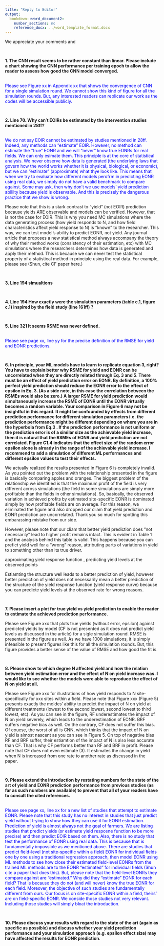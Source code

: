 ```yaml
---
title: "Reply to Editor"
output:
  bookdown::word_document2:
    number_sections: no
    reference_docx: ../word_template_format.docx
---
```


We appreciate your comments and 

<br>

**1. The CNN result seems to be rather constant than linear. Please include a chart showing the CNN performance per training epoch to allow the reader to assess how good the CNN model converged.**

<span style="color:blue">  
Please see Figure xx in Appendix xx that shows the convergence of CNN for a single simulation round. We cannot show this kind of figure for all the simulation rounds. But, any interested readers can replicate our work as the codes will be accessible publicly.
</span>

<br>

**2. Line 70. Why can't EOIRs be estimated by the intervention studies mentioned in 28ff?**

<span style="color:blue">  
We do not say EOIR cannot be estimated by studies mentioned in 28ff. Indeed, any methods can "estimate" EOIR. However, no method can estimate the "true" EONR and we will 
"never" know true EONRs for real fields. We can only esimate them. This principle is at the core of statistical analysis. We never observe how data is generated (the underlying laws that govern how the world works whether it is physical, biological, or economic), but we can "estimate" (approximate) what thye look like. This means that when we try to evaluate how different models perofrm in predicting EONR using real data, we simply do not have a valid benchmark to compare against. Some may ask, then why don't we use models' yield prediction abililty because yield is observable. And this is precisely the dangerous practice that we show is wrong.

Please note that this is a stark contrast to "yield" (not EOIR) prediction because yields ARE observable and models can be verified. However, that is not the case for EOIR. This is why you need MC simulations where the data generating process (how yield responds to N, and how field characteristics affect yield response to N) is "known" to the researcher. This way, we can test model's ability to predict EONR, not yield. Any journal article that proposes a new statistical method always accompany the theory of why their method works (consistency of their estimation, etc) with MC simulations where the researchers determines how data is generated and apply their method. This is because we can never test the statistical property of a statistical method in principle using the real data. For example, please see (Shun, cite CF paper here.)

</span>

<br>

**3. Line 194 simualtions**

<span style="color:blue">  

</span>

<br>

**4. Line 194 How exactly were the simulation parameters (table c.1, figure c.1) inspired by the field study (line 161ff) ?**

<span style="color:blue">  

</span>

<br>

**5. Line 321 It seems RSME was never defined.**

<span style="color:blue">  
Please see page xx, line yy for the precise definition of the RMSE for yield and EONR predictions.
</span>

<br>

**6. In principle, your ML models have to learn to replicate equation 3, right? You have to explain better why RSME for yield and EONR can be uncorrelated when they are directly related through Eq. 3 and 5. There must be an effect of yield prediction error on EONR. By definition, a 100% perfect yield prediction should reduce the EONR error to the effect of epsilon in Eq. 3. (As a side note, in this case the correlation between the RSMEs would also be zero.) A larger RSME for yield prediction would simultaneously increase the RSME of EONR until the EONR virtually becomes a random variable. Your comparison in Figure 6 may not be insightful in this regard. It might be confounded by effects from different prediction performance for different simulation parameters i.e. the prediction performance might be different depending on where you are in the hyperbola from Eq.3 . If the prediction performance is not uniform or the prediction error is of a similar size as the achievable yield increase, then it is natural that the RSMEs of EONR and yield prediction are not correlated. Figure C1.4 indicates that the effect size of the random error epsilon alone is already in the range of the achievable yield increase. I recommend to add a simulation of different ML performances and different epsilon values to test their effects.**



<span style="color:blue">  

We actually realized the results presented in Figure 6 is completely invalid. As you pointed out the problem with the relationship presented in the figure is basically comparing apples and oranges. The biggest problem of the relationship we identified is that the maximum profit of the field is very different across simulations (the field in some simulations are simply more profitable than the fields in other simulations). So, basically, the observed variation in achieved profits by estimated site-specific EONR is dominated simply by how profitable fields are on average. For this reason, we eliminated the figure and also dropped our cliam that yield prediction and EONR prediction are uncorrelated. Thank you so much for spotting this embarassing mistake from our side. 

However, please note that our cliam that better yield prediction does "not necessarily" lead to higher profit remains intact. This is evident in Table 1 and the analysis behind this table is valid. This happens because you can prefict yield well for a "wrong" reason, attributing parts of variations in yield to something other than its true driver. 

approximating yield response function , predicting yield levels at the observed points

Estiamting the structure well leads to a better prediction of yield, however better prediction of yield does not necessarily mean a better prediction of the structure of the yield response function (yield response curve) because you can predicte yield levels at the observed rate for wrong reasons.

</span>

<br>

**7. Please insert a plot for true yield vs yield prediction to enable the reader to estimate the achieved prediction performance.**

Please see Figure xxx that plots true yields (without error, epsilon) against predicted yields by model (CF is not presented as it does not predict yield levels as discussed in the article) for a sigle simulation round. RMSE is presented in the figure as well. As we have 1000 simulations, it is simply infeasible to present figures like this for all the simulation rounds. But, this figure provides a better sense of the value of RMSE and how good the fit is. 

<span style="color:blue">  

</span>

<br>

**8. Please show to which degree N affected yield and how the relation between yield estimation error and the effect of N on yield increase was. I would like to see whether the models were able to reproduce the effect of N on yield at all.**

Please see Figure xxx for illustrations of how yield responds to N site-specifically for xxx sites within a field. Please note that Figure xxx (Figure 5) presents exactly the moldes' ability to predict the impact of N on yield at different treatments (lowest to the second lowest, second lowest to third lowest, etc). As you can see in the figure, RF underestimates the impact of N on yield severely, which leads to the underestimation of EONR. BRF suffers negative bias as well. On the contrary, CF does not suffer this bias. Of couese, the worst of all is CNN, which thinks that the impact of N on yield is almost nascent as you can see in Figure 5. On top of negative bias RF and BRF suffer, their estiamtion of the impact of N is also less accurate than CF. That is why CF performs better than RF and BRF in profit. Please note that CF does not even estimate (3). It estimates the change in yield when N is increased from one rate to another rate as discussed in the paper. 

<span style="color:blue">  

</span>

<br>

**9. Please extend the introduction by restating numbers for the state of the art of yield and EONR prediction performance from previous studies (as far as such numbers are available) to prevent that all of your readers have to consult the cited references.**

<span style="color:blue">  
Please see page xx, line xx for a new list of studies that attempt to estimate EONR. Please note that this study has no interest in studies that just predict yield without trying to show how they can use it for EONR estimation. Prediction of yield is almost always not the goal of farmers. We are listing studies that predict yields (or estimate yield resposne function to be more precise) and then predict EOIR based on them. Also, there is no study that test the performance of EONR using real data. This is because that is fundamentally impossible as we mentioned above. There are studies that predict field-level (not site-specific within a field) EONR for individual fields one by one using a traditional regression approach, then model EONR using ML methods to see how close their estimated field-level EONRs from the trained ML methods are to the EONR "estimated" for individual fields (Shun cite a paper that does this). But, please note that the field-level EONRs they compare against are "estimated." Why did they "estimate" EONR for each field? That is because they do not (and will never) know the true EONR for each field. Moreover, the objective of such studies are fundamentally different from ours. Our focus is on site-specific EONR within a field, theirs' are on field-specific EONR. We conside those studies not very relevant. Including those studies will simply bloat the introduction. 
</span>

<br>

**10. Please discuss your results with regard to the state of the art (again as specific as possible) and discuss whether your yield prediction performance and your simulation approach (e.g. epsilon effect size) may have affected the results for EONR prediction.**

<span style="color:blue">  

</span>

<br>

